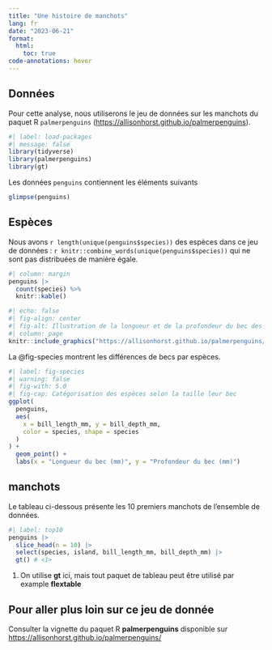 ```yaml
---
title: "Une histoire de manchots"
lang: fr
date: "2023-06-21"
format: 
  html:
    toc: true
code-annotations: hover
---
```


## Données

Pour cette analyse, nous utiliserons le jeu de données sur les manchots du paquet R `palmerpenguins` (<https://allisonhorst.github.io/palmerpenguins>).

```r
#| label: load-packages
#| message: false
library(tidyverse)
library(palmerpenguins)
library(gt)
```

Les données `penguins` contiennent les éléments suivants 

```r
glimpse(penguins)
```

## Espèces

Nous avons `r length(unique(penguins$species))` des espèces dans ce jeu de données : `r knitr::combine_words(unique(penguins$species))` qui ne sont pas distribuées de manière égale.

```r
#| column: margin
penguins |>
  count(species) %>%
  knitr::kable()
```

```r
#| echo: false
#| fig-align: center
#| fig-alt: Illustration de la longueur et de la profondeur du bec des manchots
#| column: page
knitr::include_graphics("https://allisonhorst.github.io/palmerpenguins/reference/figures/culmen_depth.png")
```

La @fig-species montrent les différences de becs par espèces.

```r
#| label: fig-species
#| warning: false
#| fig-with: 5.0
#| fig-cap: Catégorisation des espèces selon la taille leur bec
ggplot(
  penguins,
  aes(
    x = bill_length_mm, y = bill_depth_mm,
    color = species, shape = species
  )
) +
  geom_point() +
  labs(x = "Longueur du bec (mm)", y = "Profondeur du bec (mm)")
```

## manchots

Le tableau ci-dessous présente les 10 premiers manchots de l'ensemble de données.

```r
#| label: top10
penguins |>
  slice_head(n = 10) |>
  select(species, island, bill_length_mm, bill_depth_mm) |>
  gt() # <1>
```

1. On utilise **gt** ici, mais tout paquet de tableau peut être utilisé par example **flextable**

::: {.callout-note collapse=true}

## Pour aller plus loin sur ce jeu de donnée

Consulter la vignette du paquet R **palmerpenguins** disponible sur <https://allisonhorst.github.io/palmerpenguins/>
:::

